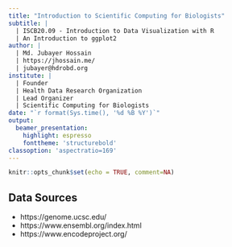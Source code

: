 ```yaml
---
title: "Introduction to Scientific Computing for Biologists"
subtitle: |
  | ISCB20.09 - Introduction to Data Visualization with R
  | An Introduction to ggplot2
author: | 
  | Md. Jubayer Hossain
  | https://jhossain.me/
  | jubayer@hdrobd.org 
institute: | 
  | Founder 
  | Health Data Research Organization
  | Lead Organizer
  | Scientific Computing for Biologists 
date: "`r format(Sys.time(), '%d %B %Y')`"
output: 
  beamer_presentation:
    highlight: espresso
    fonttheme: 'structurebold'
classoption: 'aspectratio=169'
---
```


```r
knitr::opts_chunk$set(echo = TRUE, comment=NA)
```

## Data Sources{.t}
- https://genome.ucsc.edu/
- https://www.ensembl.org/index.html
- https://www.encodeproject.org/


